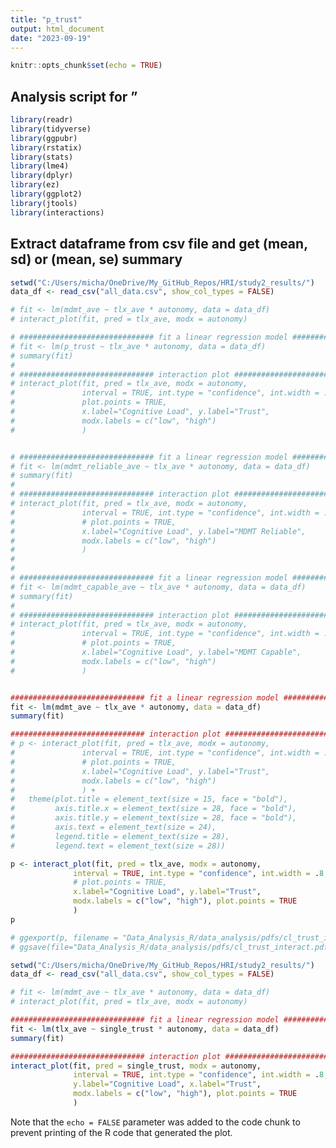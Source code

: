 ```yaml
---
title: "p_trust"
output: html_document
date: "2023-09-19"
---
```


```r
knitr::opts_chunk$set(echo = TRUE)
```

## Analysis script for "

```r
library(readr)
library(tidyverse)
library(ggpubr)
library(rstatix)
library(stats)
library(lme4)
library(dplyr)
library(ez)
library(ggplot2)
library(jtools)
library(interactions)
```


## Extract dataframe from csv file and get (mean, sd) or (mean, se) summary

```r

setwd("C:/Users/micha/OneDrive/My_GitHub_Repos/HRI/study2_results/")
data_df <- read_csv("all_data.csv", show_col_types = FALSE)

# fit <- lm(mdmt_ave ~ tlx_ave * autonomy, data = data_df)
# interact_plot(fit, pred = tlx_ave, modx = autonomy)

# ############################## fit a linear regression model ##############################
# fit <- lm(p_trust ~ tlx_ave * autonomy, data = data_df)
# summary(fit)
# 
# ############################## interaction plot ##############################
# interact_plot(fit, pred = tlx_ave, modx = autonomy, 
#               interval = TRUE, int.type = "confidence", int.width = .8,
#               plot.points = TRUE,
#               x.label="Cognitive Load", y.label="Trust", 
#               modx.labels = c("low", "high")
#               )


# ############################## fit a linear regression model ##############################
# fit <- lm(mdmt_reliable_ave ~ tlx_ave * autonomy, data = data_df)
# summary(fit)
# 
# ############################## interaction plot ##############################
# interact_plot(fit, pred = tlx_ave, modx = autonomy, 
#               interval = TRUE, int.type = "confidence", int.width = .8,
#               # plot.points = TRUE,
#               x.label="Cognitive Load", y.label="MDMT Reliable", 
#               modx.labels = c("low", "high")
#               )
# 
# 
# ############################## fit a linear regression model ##############################
# fit <- lm(mdmt_capable_ave ~ tlx_ave * autonomy, data = data_df)
# summary(fit)
# 
# ############################## interaction plot ##############################
# interact_plot(fit, pred = tlx_ave, modx = autonomy, 
#               interval = TRUE, int.type = "confidence", int.width = .8,
#               # plot.points = TRUE,
#               x.label="Cognitive Load", y.label="MDMT Capable", 
#               modx.labels = c("low", "high")
#               )


############################## fit a linear regression model ##############################
fit <- lm(mdmt_ave ~ tlx_ave * autonomy, data = data_df)
summary(fit)

############################## interaction plot ##############################
# p <- interact_plot(fit, pred = tlx_ave, modx = autonomy, 
#               interval = TRUE, int.type = "confidence", int.width = .8,
#               # plot.points = TRUE,
#               x.label="Cognitive Load", y.label="Trust", 
#               modx.labels = c("low", "high")
#               ) + 
#   theme(plot.title = element_text(size = 15, face = "bold"),
#         axis.title.x = element_text(size = 28, face = "bold"),
#         axis.title.y = element_text(size = 28, face = "bold"),
#         axis.text = element_text(size = 24),
#         legend.title = element_text(size = 28),
#         legend.text = element_text(size = 28))

p <- interact_plot(fit, pred = tlx_ave, modx = autonomy, 
              interval = TRUE, int.type = "confidence", int.width = .8,
              # plot.points = TRUE,
              x.label="Cognitive Load", y.label="Trust", 
              modx.labels = c("low", "high"), plot.points = TRUE
              )
p

# ggexport(p, filename = "Data_Analysis_R/data_analysis/pdfs/cl_trust_interact.pdf")
# ggsave(file="Data_Analysis_R/data_analysis/pdfs/cl_trust_interact.pdf", plot=p, width=10, height=6)


```

```r

setwd("C:/Users/micha/OneDrive/My_GitHub_Repos/HRI/study2_results/")
data_df <- read_csv("all_data.csv", show_col_types = FALSE)

# fit <- lm(mdmt_ave ~ tlx_ave * autonomy, data = data_df)
# interact_plot(fit, pred = tlx_ave, modx = autonomy)

############################## fit a linear regression model ##############################
fit <- lm(tlx_ave ~ single_trust * autonomy, data = data_df)
summary(fit)

############################## interaction plot ##############################
interact_plot(fit, pred = single_trust, modx = autonomy, 
              interval = TRUE, int.type = "confidence", int.width = .8,
              y.label="Cognitive Load", x.label="Trust", 
              modx.labels = c("low", "high"), plot.points = TRUE
              )


```


Note that the `echo = FALSE` parameter was added to the code chunk to prevent printing of the R code that generated the plot.

